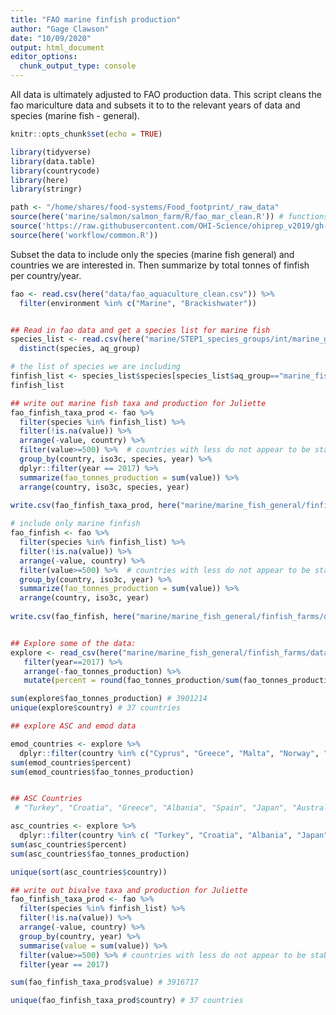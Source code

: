 ```yaml
---
title: "FAO marine finfish production"
author: "Gage Clawson"
date: "10/09/2020"
output: html_document
editor_options: 
  chunk_output_type: console
---
```


All data is ultimately adjusted to FAO production data.  This script cleans the fao mariculture data and subsets it to to the relevant years of data and species (marine fish - general).

```r
knitr::opts_chunk$set(echo = TRUE)
```

```r

library(tidyverse)
library(data.table)
library(countrycode)
library(here)
library(stringr)

path <- "/home/shares/food-systems/Food_footprint/_raw_data"
source(here('marine/salmon/salmon_farm/R/fao_mar_clean.R')) # functions specific to mariculture dealing with compound countries
source('https://raw.githubusercontent.com/OHI-Science/ohiprep_v2019/gh-pages/workflow/R/fao_fxn.R') # function for cleaning FAO files
source(here('workflow/common.R'))

```




Subset the data to include only the species (marine fish general) and countries we are interested in. Then summarize by total tonnes of finfish per country/year.

```r

fao <- read.csv(here("data/fao_aquaculture_clean.csv")) %>%
  filter(environment %in% c("Marine", "Brackishwater"))


## Read in fao data and get a species list for marine fish
species_list <- read.csv(here("marine/STEP1_species_groups/int/marine_groups.csv"))  %>%
  distinct(species, aq_group)

# the list of species we are including
finfish_list <- species_list$species[species_list$aq_group=="marine_fish_general"]
finfish_list

## write out marine fish taxa and production for Juliette
fao_finfish_taxa_prod <- fao %>%
  filter(species %in% finfish_list) %>%  
  filter(!is.na(value)) %>%
  arrange(-value, country) %>%
  filter(value>=500) %>%  # countries with less do not appear to be stable producers at this point
  group_by(country, iso3c, species, year) %>%
  dplyr::filter(year == 2017) %>%
  summarize(fao_tonnes_production = sum(value)) %>%
  arrange(country, iso3c, species, year)
  
write.csv(fao_finfish_taxa_prod, here("marine/marine_fish_general/finfish_farms/data/fao_mariculture_finfish_taxa_production.csv"), row.names=FALSE)

# include only marine finfish
fao_finfish <- fao %>%
  filter(species %in% finfish_list) %>%  
  filter(!is.na(value)) %>%
  arrange(-value, country) %>%
  filter(value>=500) %>%  # countries with less do not appear to be stable producers at this point
  group_by(country, iso3c, year) %>%
  summarize(fao_tonnes_production = sum(value)) %>%
  arrange(country, iso3c, year)
 
write.csv(fao_finfish, here("marine/marine_fish_general/finfish_farms/data/fao_mariculture_finfish.csv"), row.names=FALSE)


## Explore some of the data:         
explore <- read_csv(here("marine/marine_fish_general/finfish_farms/data/fao_mariculture_finfish.csv")) %>%
   filter(year==2017) %>%
   arrange(-fao_tonnes_production) %>%
   mutate(percent = round(fao_tonnes_production/sum(fao_tonnes_production)*100,2))

sum(explore$fao_tonnes_production) # 3901214
unique(explore$country) # 37 countries

## explore ASC and emod data

emod_countries <- explore %>%
  dplyr::filter(country %in% c("Cyprus", "Greece", "Malta", "Norway", "Spain"))
sum(emod_countries$percent)
sum(emod_countries$fao_tonnes_production)


## ASC Countries
 # "Turkey", "Croatia", "Greece", "Albania", "Spain", "Japan", "Australia", "Mexico", "Panama", "United States of America", "Viet Nam", "Thailand"

asc_countries <- explore %>%
  dplyr::filter(country %in% c( "Turkey", "Croatia", "Albania", "Japan", "Australia", "Mexico", "Panama", "United States of America", "Viet Nam", "Thailand"))
sum(asc_countries$percent)
sum(asc_countries$fao_tonnes_production)

unique(sort(asc_countries$country))


```

```r
## write out bivalve taxa and production for Juliette
fao_finfish_taxa_prod <- fao %>%
  filter(species %in% finfish_list) %>%  
  filter(!is.na(value)) %>%
  arrange(-value, country) %>%
  group_by(country, year) %>%
  summarise(value = sum(value)) %>%
  filter(value>=500) %>% # countries with less do not appear to be stable producers at this point
  filter(year == 2017)

sum(fao_finfish_taxa_prod$value) # 3916717  

unique(fao_finfish_taxa_prod$country) # 37 countries 
```